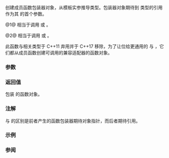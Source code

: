 {{cpp/title|mem_fun_ref}}
{{cpp/utility/functional/navbar}}
{{dcl begin}}
{{dcl header|functional}}
{{dcl|deprecated=c++11|until=c++17|num=1|
template&lt; class Res, class T &gt;
std::mem_fun_ref_t&lt;Res,T&gt; mem_fun_ref( Res (T::*f)() );
}}
{{dcl|deprecated=c++11|until=c++17|num=1|
template&lt; class Res, class T &gt;
std::const_mem_fun_ref_t&lt;Res,T&gt; mem_fun_ref( Res (T::*f)() const );
}}
{{dcl|deprecated=c++11|until=c++17|num=2|
template&lt; class Res, class T, class Arg &gt;
std::mem_fun1_ref_t&lt;Res,T,Arg&gt; mem_fun_ref( Res (T::*f)(Arg) );
}}
{{dcl|deprecated=c++11|until=c++17|num=2|
template&lt; class Res, class T, class Arg &gt;
std::const_mem_fun1_ref_t&lt;Res,T,Arg&gt; mem_fun_ref( Res (T::*f)(Arg) const );
}}
{{dcl end}}

创建成员函数包装器对象，从模板实参推导类型。包装器对象期待到 {{tt|T}} 类型的引用作为其 {{c|operator()}} 的首个参数。

@1@ 相当于调用 {{c|std::mem_fun_ref_t&lt;S,T&gt;(f)}} 或 {{c|std::const_mem_fun_ref_t&lt;S,T&gt;(f)}}。

@2@ 相当于调用 {{c|std::mem_fun1_ref_t&lt;S,T&gt;(f)}} 或 {{c|std::const_mem_fun1_ref_t&lt;S,T&gt;(f)}}。

此函数与相关类型于 C++11 弃用并于 C++17 移除，为了让位给更通用的 {{lc|std::mem_fn}} 与 {{lc|std::bind}}，它们都从成员函数创建可调用的兼容适配器的函数对象。

===参数===
{{par begin}}
{{par|f|指向要创建包装器的成员函数的指针}}
{{par end}}

===返回值===
包装 {{c|f}} 的函数对象。

{{cpp/impldef exception}}

===注解===
{{c|std::mem_fun}} 与 {{c|std::mem_fun_ref}} 的区别是前者产生的函数包装器期待对象指针，而后者期待引用。

===示例===
{{example
|用 {{tt|std::mem_fun_ref}} 绑定 {{lc|std::string}} 的成员函数 {{lc|std::basic_string::size|size()}}。
|code=
#include &lt;algorithm&gt;
#include &lt;functional&gt;
#include &lt;iostream&gt;
#include &lt;iterator&gt;
#include &lt;string&gt;
#include &lt;vector&gt;

int main()
{
    std::vector&lt;std::string&gt; v = {"once", "upon", "a", "time"};
    std::transform(v.begin(), v.end(),
                   std::ostream_iterator&lt;std::size_t&gt;(std::cout, " "),
                   std::mem_fun_ref(&amp;std::string::size));
}
|output=
4 4 1 4
}}

===参阅===
{{dsc begin}}
{{dsc inc|cpp/utility/functional/dsc mem_fun}}
{{dsc end}}

{{langlinks|en|es|ja|ru}}